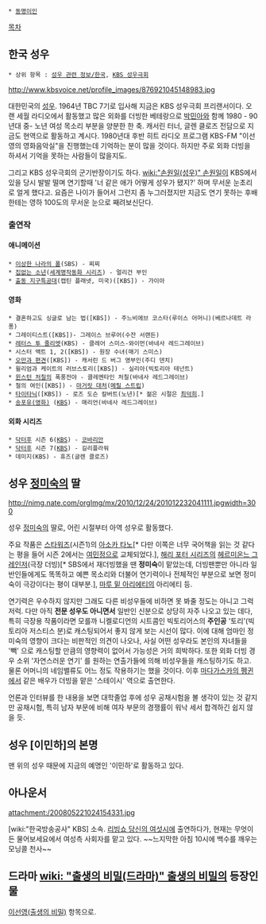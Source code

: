  * [[동명이인]]

[[목차]]
== 한국 성우 ==
 * 상위 항목 : [[성우 관련 정보/한국]], [[KBS 성우극회]]

http://www.kbsvoice.net/profile_images/876921045148983.jpg

대한민국의 [[성우]]. 1964년 TBC 7기로 입사해 지금은 KBS 성우극회 프리랜서이다. 오랜 세월 라디오에서 활동했고 많은 외화를 더빙한 베테랑으로 [[박민아]]와 함께 1980 - 90년대 중- 노년 여성 목소리 부분을 양분한 한 축. 캐서린 터너, 글렌 클로즈 전담으로 지금도 현역으로 활동하고 계시다. 1980년대 후반 히트 라디오 프로그램 KBS-FM "이선영의 영화음악실"을 진행했는데 기억하는 분이 많을 것이다. 하지만 주로 외화 더빙을 하셔서 기억을 못하는 사람들이 많을지도.

그리고 KBS 성우극회의 군기반장이기도 하다. [[wiki:"손원일(성우)" 손원일]]이 KBS에서 있을 당시 발발 떨며 연기할때 '너 같은 애가 어떻게 성우가 됐지?' 하며 무서운 눈초리로 얼게 했다고. 요즘은 나이가 들어서 그런지 좀 누그러졌지만 지금도 연기 못하는 후배한테는 영하 100도의 무서운 눈으로 째려보신단다.

=== 출연작 ===
==== 애니메이션 ====
 * [[이상한 나라의 폴]](SBS) - 찌찌 
 * [[집없는 소년]]([[세계명작동화 시리즈]]) - 멀리건 부인
 * [[출동 지구특공대]](캡틴 플래넷, 미국)([KBS]) - 가이아

==== 영화 ====
 * 결혼하고도 싱글로 남는 법([KBS]) - 주느비에브 코스타(루이스 어머니)(베르나데트 라퐁)
 * 그레이티스트([KBS])- 그레이스 브루어(수잔 서랜든)
 * [[레터스 투 줄리엣]](KBS) - 클레어 스미스-와이먼(바네사 레드그레이브)
 * 시스터 액트 1, 2([KBS]) - 원장 수녀(매기 스미스)
 * [[오만과 편견]]([KBS]) - 캐서린 드 버그 영부인(주디 덴치)
 * 윌리엄과 케이트의 러브스토리([KBS]) - 실리아(빅토리아 테넌트)
 * [[윈스턴 처칠]]의 폭풍전야 - 클레멘타인 처칠(바네사 레드그레이브)
 * 철의 여인([KBS]) - [[마거릿 대처]]([[메릴 스트립]])
 * [[타이타닉]]([KBS]) - 로즈 도슨 칼버트(노년)[* 젊은 시절은 [[최덕희]].]
 * [[송포유(영화)]] ([[KBS]]) - 매리언(바네사 레드그레이브)
 
==== 외화 시리즈 ====
 * [[닥터후]] 시즌 6([[KBS]]) - [[코바리안]]
 * [[닥터후]] 시즌 7([[KBS]]) - 길리플라워
 * 데미지(KBS) - 휴즈(글렌 클로즈)

== 성우 [[정미숙]]의 딸 ==
http://nimg.nate.com/orgImg/mx/2010/12/24/201012232041111.jpgwidth=300

성우 [[정미숙]]의 딸로, 어린 시절부터 아역 성우로 활동했다.

주요 작품은 [[스타워즈]](시즌1)의  [[아소카 타노]][* 다만 이쪽은 너무 국어책을 읽는 것 같다는 평을 들어 시즌 2에서는 [[여민정]]으로 교체되었다.], [[해리 포터 시리즈]]의 [[헤르미온느 그레인저]](극장 더빙)[* SBS에서 재더빙했을 땐 '''정미숙'''이 맡았는데, 더빙팬뿐만 아니라 일반인들에게도 똑똑하고 예쁜 목소리와 더불어 연기력이나 전체적인 부분으로 보면 정미숙이 극강이다는 평이 대부분.], [[마루 밑 아리에티]]의 아리에티 등.

연기력은 우수하지 않지만 그래도 다른 비성우들에 비하면 못 봐줄 정도는 아니고 그럭저럭. 다만 아직 '''전문 성우도 아니면서''' 일반인 신분으로 상당히 자주 나오고 있는 데다, 특히 극장용 작품이라면 모를까 니켈로디언의 시트콤인 빅토리어스의 '''주인공''' '토리'(빅토리아 저스티스 분)로 캐스팅되어서 좋지 않게 보는 시선이 많다. 이에 대해 엄마인 정미숙의 영향이 크다는 비판적인 의견이 나오나, 사실 어떤 성우라도 본인의 자녀들을 '빽' 으로 캐스팅할 만큼의 영향력이 없어서 가능성은 거의 희박하다. 또한 외화 더빙 경우 소위 '자연스러운 연기' 를 원하는 연출가들에 의해 비성우들을 캐스팅하기도 하고. 물론 어머니의 네임밸류도 어느 정도 작용하기는 했을 것이다. 이후 [[마다가스카의 펭귄]]에서 같은 배우가 더빙을 맡은 '스테이시' 역으로 출연한다.

언론과 인터뷰를 한 내용을 보면 대학졸업 후에 성우 공채시험을 볼 생각이 있는 것 같지만 공채시험, 특히 남자 부문에 비해 여자 부문의 경쟁률이 워낙 세서 합격하긴 쉽지 않을 듯.
== 성우 [이민하]의 본명 ==
맨 위의 성우 때문에 지금의 예명인 '이민하'로 활동하고 있다.

== 아나운서 ==
attachment:/200805221024154331.jpg

[wiki:"한국방송공사" KBS] 소속. [[리빙쇼 당신의 여섯시]]에 출연하다가, 현재는 무엇이든 물어보세요에서 여성측 사회자를 맡고 있다. ~~느지막한 아침 10시에 백수를 깨우는 모닝콜 천사~~

== 드라마 [[wiki: "출생의 비밀(드라마)" 출생의 비밀]]의 등장인물 ==
[[이선영(출생의 비밀)]] 항목으로.
